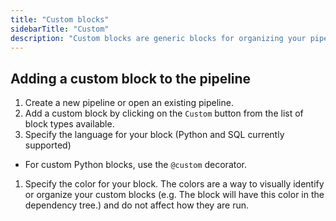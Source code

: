 ```yaml
---
title: "Custom blocks"
sidebarTitle: "Custom"
description: "Custom blocks are generic blocks for organizing your pipeline that may not fit into any of the other category of blocks. Unlike Scratchpad blocks, custom blocks are executed as part of the pipeline."
---
```


## Adding a custom block to the pipeline

1. Create a new pipeline or open an existing pipeline.
1. Add a custom block by clicking on the `Custom` button from the list of block types available.
1. Specify the language for your block (Python and SQL currently supported)
  - For custom Python blocks, use the `@custom` decorator.
1. Specify the color for your block. The colors are a way to visually identify or organize your custom blocks (e.g. The block will have this color in the dependency tree.) and do not affect how they are run.


